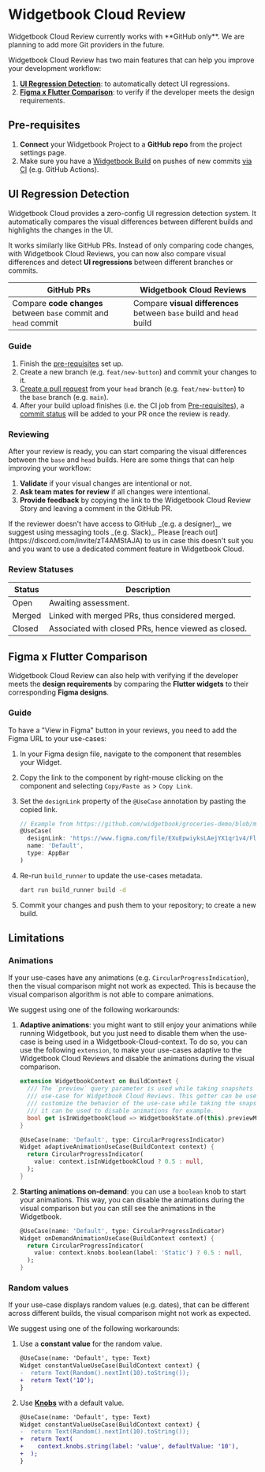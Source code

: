 # Widgetbook Cloud Review

<Warning>
  Widgetbook Cloud Review currently works with **GitHub only**. We are planning
  to add more Git providers in the future.
</Warning>

Widgetbook Cloud Review has two main features that can help you improve your development workflow:

1. [**UI Regression Detection**](/widgetbook-cloud/reviews#ui-regression-detection): to automatically detect UI regressions.
1. [**Figma x Flutter Comparison**](/widgetbook-cloud/reviews#figma-x-flutter-comparison): to verify if the developer meets the design requirements.

## Pre-requisites

1. **Connect** your Widgetbook Project to a **GitHub repo** from the project settings page.
1. Make sure you have a [Widgetbook Build](/widgetbook-cloud/hosting) on pushes of new commits [via CI](/widgetbook-cloud/hosting#pushing-new-builds-with-ci) (e.g. GitHub Actions).

## UI Regression Detection

Widgetbook Cloud provides a zero-config UI regression detection system. It automatically compares the visual differences between different builds and highlights the changes in the UI.

It works similarly like GitHub PRs. Instead of only comparing code changes, with Widgetbook Cloud Reviews, you can now also compare visual differences and detect **UI regressions** between different branches or commits.

| GitHub PRs                                                       | Widgetbook Cloud Reviews                                             |
| ---------------------------------------------------------------- | -------------------------------------------------------------------- |
| Compare **code changes** between `base` commit and `head` commit | Compare **visual differences** between `base` build and `head` build |

### Guide

1. Finish the [pre-requisites](/widgetbook-cloud/reviews#pre-requisites) set up.
1. Create a new branch (e.g. `feat/new-button`) and commit your changes to it.
1. [Create a pull request](https://docs.github.com/en/pull-requests/collaborating-with-pull-requests/proposing-changes-to-your-work-with-pull-requests/creating-a-pull-request) from your `head` branch (e.g. `feat/new-button`) to the `base` branch (e.g. `main`).
1. After your build upload finishes (i.e. the CI job from [Pre-requisites](#pre-requisites)), a [commit status](https://docs.github.com/en/pull-requests/collaborating-with-pull-requests/collaborating-on-repositories-with-code-quality-features/about-status-checks) will be added to your PR once the review is ready.

### Reviewing

After your review is ready, you can start comparing the visual differences between the `base` and `head` builds. Here are some things that can help improving your workflow:

1. **Validate** if your visual changes are intentional or not.
2. **Ask team mates for review** if all changes were intentional.
3. **Provide feedback** by copying the link to the Widgetbook Cloud Review Story and leaving a comment in the GitHub PR.

<Info>
  If the reviewer doesn't have access to GitHub _(e.g. a designer)_, we suggest
  using messaging tools _(e.g. Slack)_. Please [reach
  out](https://discord.com/invite/zT4AMStAJA) to us in case this doesn't suit
  you and you want to use a dedicated comment feature in Widgetbook Cloud.
</Info>

### Review Statuses

| Status | Description                                         |
| ------ | --------------------------------------------------- |
| Open   | Awaiting assessment.                                |
| Merged | Linked with merged PRs, thus considered merged.     |
| Closed | Associated with closed PRs, hence viewed as closed. |

## Figma x Flutter Comparison

Widgetbook Cloud Review can also help with verifying if the developer meets the **design requirements** by comparing the **Flutter widgets** to their corresponding **Figma designs**.

### Guide

To have a "View in Figma" button in your reviews, you need to add the Figma URL to your use-cases:

1. In your Figma design file, navigate to the component that resembles your Widget.
1. Copy the link to the component by right-mouse clicking on the component and selecting `Copy/Paste as` > `Copy Link`.
1. Set the `designLink` property of the `@UseCase` annotation by pasting the copied link.

   ```dart
   // Example from https://github.com/widgetbook/groceries-demo/blob/main/widgetbook/lib/core/app_bar.dart
   @UseCase(
     designLink: 'https://www.figma.com/file/EXuEpwiyksLAejYX1qr1v4/Fluttercon-Berlin-2023-Demo?type=design&node-id=277-3056&mode=design&t=nVL8hLmc1jlcilZL-4',
     name: 'Default',
     type: AppBar
   )
   ```

1. Re-run `build_runner` to update the use-cases metadata.

   ```bash
   dart run build_runner build -d
   ```

1. Commit your changes and push them to your repository; to create a new build.

## Limitations

### Animations

If your use-cases have any animations (e.g. `CircularProgressIndication`), then the visual comparison might not work as expected. This is because the visual comparison algorithm is not able to compare animations.

We suggest using one of the following workarounds:

1. **Adaptive animations**: you might want to still enjoy your animations while running Widgetbook, but you just need to disable them when the use-case is being used in a Widgetbook-Cloud-context. To do so, you can use the following `extension`, to make your use-cases adaptive to the Widgetbook Cloud Reviews and disable the animations during the visual comparison.

   ```dart
   extension WidgetbookContext on BuildContext {
     /// The `preview` query parameter is used while taking snapshots of the
     /// use-case for Widgetbook Cloud Reviews. This getter can be used to
     /// customize the behavior of the use-case while taking the snapshots,
     /// it can be used to disable animations for example.
     bool get isInWidgetbookCloud => WidgetbookState.of(this).previewMode;
   }

   @UseCase(name: 'Default', type: CircularProgressIndicator)
   Widget adaptiveAnimationUseCase(BuildContext context) {
     return CircularProgressIndicator(
       value: context.isInWidgetbookCloud ? 0.5 : null,
     );
   }
   ```

1. **Starting animations on-demand**: you can use a `boolean` knob to start your animations. This way, you can disable the animations during the visual comparison but you can still see the animations in the Widgetbook.

   ```dart
   @UseCase(name: 'Default', type: CircularProgressIndicator)
   Widget onDemandAnimationUseCase(BuildContext context) {
     return CircularProgressIndicator(
       value: context.knobs.boolean(label: 'Static') ? 0.5 : null,
     );
   }
   ```

### Random values

If your use-case displays random values (e.g. dates), that can be different across different builds, the visual comparison might not work as expected.

We suggest using one of the following workarounds:

1. Use a **constant value** for the random value.

   ```diff
   @UseCase(name: 'Default', type: Text)
   Widget constantValueUseCase(BuildContext context) {
   -  return Text(Random().nextInt(10).toString());
   +  return Text('10');
   }
   ```

1. Use [**Knobs**](/knobs/overview) with a default value.

   ```diff
   @UseCase(name: 'Default', type: Text)
   Widget constantValueUseCase(BuildContext context) {
   -  return Text(Random().nextInt(10).toString());
   +  return Text(
   +    context.knobs.string(label: 'value', defaultValue: '10'),
   +  );
   }
   ```
